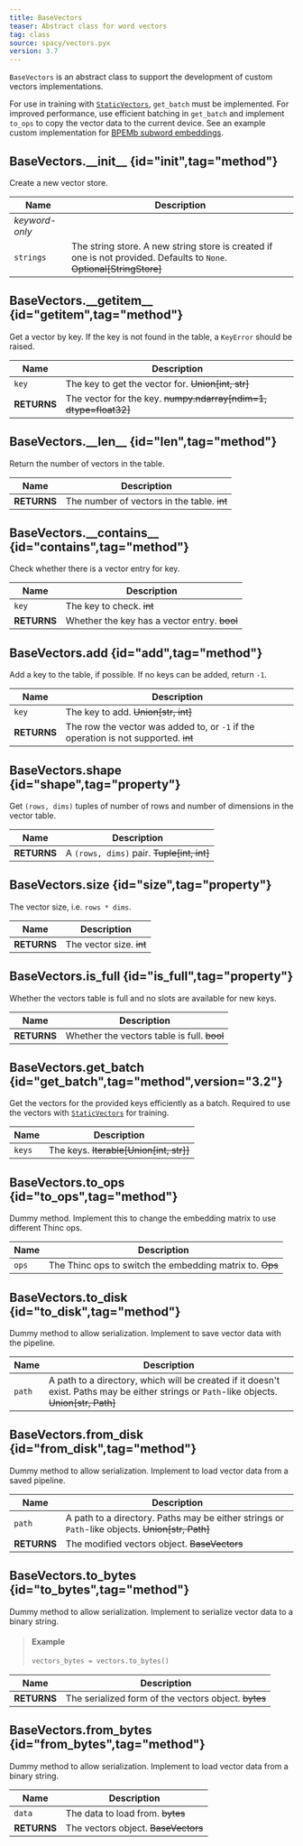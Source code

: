 ```yaml
---
title: BaseVectors
teaser: Abstract class for word vectors
tag: class
source: spacy/vectors.pyx
version: 3.7
---
```


`BaseVectors` is an abstract class to support the development of custom vectors
implementations.

For use in training with [`StaticVectors`](/api/architectures#staticvectors),
`get_batch` must be implemented. For improved performance, use efficient
batching in `get_batch` and implement `to_ops` to copy the vector data to the
current device. See an example custom implementation for
[BPEMb subword embeddings](/usage/embeddings-transformers#custom-vectors).

## BaseVectors.\_\_init\_\_ {id="init",tag="method"}

Create a new vector store.

| Name           | Description                                                                                                           |
| -------------- | --------------------------------------------------------------------------------------------------------------------- |
| _keyword-only_ |                                                                                                                       |
| `strings`      | The string store. A new string store is created if one is not provided. Defaults to `None`. ~~Optional[StringStore]~~ |

## BaseVectors.\_\_getitem\_\_ {id="getitem",tag="method"}

Get a vector by key. If the key is not found in the table, a `KeyError` should
be raised.

| Name        | Description                                                      |
| ----------- | ---------------------------------------------------------------- |
| `key`       | The key to get the vector for. ~~Union[int, str]~~               |
| **RETURNS** | The vector for the key. ~~numpy.ndarray[ndim=1, dtype=float32]~~ |

## BaseVectors.\_\_len\_\_ {id="len",tag="method"}

Return the number of vectors in the table.

| Name        | Description                                 |
| ----------- | ------------------------------------------- |
| **RETURNS** | The number of vectors in the table. ~~int~~ |

## BaseVectors.\_\_contains\_\_ {id="contains",tag="method"}

Check whether there is a vector entry for key.

| Name        | Description                                  |
| ----------- | -------------------------------------------- |
| `key`       | The key to check. ~~int~~                    |
| **RETURNS** | Whether the key has a vector entry. ~~bool~~ |

## BaseVectors.add {id="add",tag="method"}

Add a key to the table, if possible. If no keys can be added, return `-1`.

| Name        | Description                                                                         |
| ----------- | ----------------------------------------------------------------------------------- |
| `key`       | The key to add. ~~Union[str, int]~~                                                 |
| **RETURNS** | The row the vector was added to, or `-1` if the operation is not supported. ~~int~~ |

## BaseVectors.shape {id="shape",tag="property"}

Get `(rows, dims)` tuples of number of rows and number of dimensions in the
vector table.

| Name        | Description                                |
| ----------- | ------------------------------------------ |
| **RETURNS** | A `(rows, dims)` pair. ~~Tuple[int, int]~~ |

## BaseVectors.size {id="size",tag="property"}

The vector size, i.e. `rows * dims`.

| Name        | Description              |
| ----------- | ------------------------ |
| **RETURNS** | The vector size. ~~int~~ |

## BaseVectors.is_full {id="is_full",tag="property"}

Whether the vectors table is full and no slots are available for new keys.

| Name        | Description                                 |
| ----------- | ------------------------------------------- |
| **RETURNS** | Whether the vectors table is full. ~~bool~~ |

## BaseVectors.get_batch {id="get_batch",tag="method",version="3.2"}

Get the vectors for the provided keys efficiently as a batch. Required to use
the vectors with [`StaticVectors`](/api/architectures#StaticVectors) for
training.

| Name   | Description                             |
| ------ | --------------------------------------- |
| `keys` | The keys. ~~Iterable[Union[int, str]]~~ |

## BaseVectors.to_ops {id="to_ops",tag="method"}

Dummy method. Implement this to change the embedding matrix to use different
Thinc ops.

| Name  | Description                                              |
| ----- | -------------------------------------------------------- |
| `ops` | The Thinc ops to switch the embedding matrix to. ~~Ops~~ |

## BaseVectors.to_disk {id="to_disk",tag="method"}

Dummy method to allow serialization. Implement to save vector data with the
pipeline.

| Name   | Description                                                                                                                                |
| ------ | ------------------------------------------------------------------------------------------------------------------------------------------ |
| `path` | A path to a directory, which will be created if it doesn't exist. Paths may be either strings or `Path`-like objects. ~~Union[str, Path]~~ |

## BaseVectors.from_disk {id="from_disk",tag="method"}

Dummy method to allow serialization. Implement to load vector data from a saved
pipeline.

| Name        | Description                                                                                     |
| ----------- | ----------------------------------------------------------------------------------------------- |
| `path`      | A path to a directory. Paths may be either strings or `Path`-like objects. ~~Union[str, Path]~~ |
| **RETURNS** | The modified vectors object. ~~BaseVectors~~                                                    |

## BaseVectors.to_bytes {id="to_bytes",tag="method"}

Dummy method to allow serialization. Implement to serialize vector data to a
binary string.

> #### Example
>
> ```python
> vectors_bytes = vectors.to_bytes()
> ```

| Name        | Description                                          |
| ----------- | ---------------------------------------------------- |
| **RETURNS** | The serialized form of the vectors object. ~~bytes~~ |

## BaseVectors.from_bytes {id="from_bytes",tag="method"}

Dummy method to allow serialization. Implement to load vector data from a binary
string.

| Name        | Description                         |
| ----------- | ----------------------------------- |
| `data`      | The data to load from. ~~bytes~~    |
| **RETURNS** | The vectors object. ~~BaseVectors~~ |
